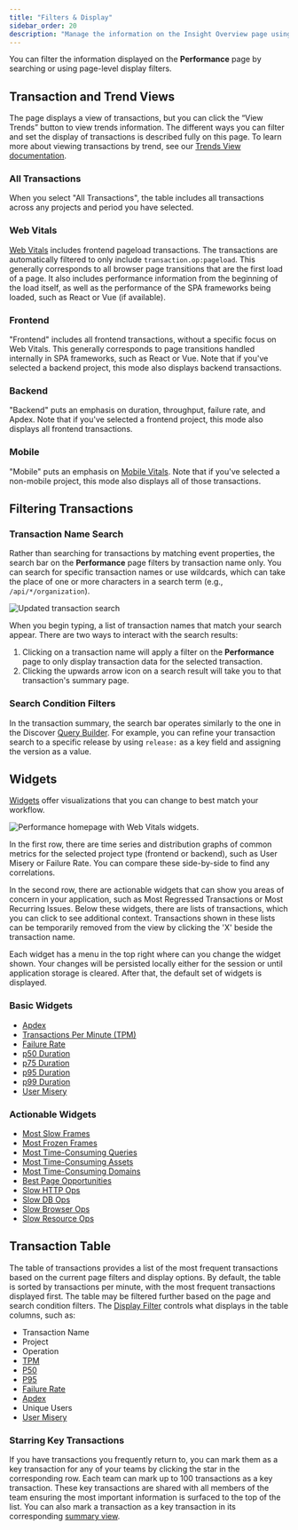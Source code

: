 ```yaml
---
title: "Filters & Display"
sidebar_order: 20
description: "Manage the information on the Insight Overview page using search or page-level display filters to quickly identify performance issues."
---
```


You can filter the information displayed on the **Performance** page by searching or using page-level display filters.

## Transaction and Trend Views

The page displays a view of transactions, but you can click the “View Trends” button to view trends information. The different ways you can filter and set the display of transactions is described fully on this page. To learn more about viewing transactions by trend, see our [Trends View documentation](/product/insights/overview/trends/).

### All Transactions

When you select "All Transactions", the table includes all transactions across any projects and period you have selected.

### Web Vitals

[Web Vitals](/product/insights/web-vitals/) includes frontend pageload transactions. The transactions are automatically filtered to only include `transaction.op:pageload`. This generally corresponds to all browser page transitions that are the first load of a page. It also includes performance information from the beginning of the load itself, as well as the performance of the SPA frameworks being loaded, such as React or Vue (if available).

### Frontend

"Frontend" includes all frontend transactions, without a specific focus on Web Vitals. This generally corresponds to page transitions handled internally in SPA frameworks, such as React or Vue. Note that if you've selected a backend project, this mode also displays backend transactions.

### Backend

"Backend" puts an emphasis on duration, throughput, failure rate, and Apdex. Note that if you've selected a frontend project, this mode also displays all frontend transactions.

### Mobile

"Mobile" puts an emphasis on [Mobile Vitals](/product/insights/mobile-vitals/). Note that if you've selected a non-mobile project, this mode also displays all of those transactions.

## Filtering Transactions

### Transaction Name Search

Rather than searching for transactions by matching event properties, the search bar on the **Performance** page filters by transaction name only. You can search for specific transaction names or use wildcards, which can take the place of one or more characters in a search term (e.g., `/api/*/organization`).

![Updated transaction search](./img/transaction-name-search.png)

When you begin typing, a list of transaction names that match your search appear. There are two ways to interact with the search results:

1. Clicking on a transaction name will apply a filter on the **Performance** page to only display transaction data for the selected transaction.
2. Clicking the upwards arrow icon on a search result will take you to that transaction's summary page.

### Search Condition Filters

In the transaction summary, the search bar operates similarly to the one in the Discover [Query Builder](/product/explore/discover-queries/query-builder/#filter-by-search-conditions). For example, you can refine your transaction search to a specific release by using `release:` as a key field and assigning the version as a value.

## Widgets

[Widgets](/product/insights/overview/filters-display/widgets/) offer visualizations that you can change to best match your workflow.

![Performance homepage with Web Vitals widgets.](./img/01_half_widget_frontend.png)

In the first row, there are time series and distribution graphs of common metrics for the selected project type (frontend or backend), such as User Misery or Failure Rate. You can compare these side-by-side to find any correlations.

In the second row, there are actionable widgets that can show you areas of concern in your application, such as Most Regressed Transactions or Most Recurring Issues. Below these widgets, there are lists of transactions, which you can click to see additional context. Transactions shown in these lists can be temporarily removed from the view by clicking the 'X' beside the transaction name.

Each widget has a menu in the top right where can you change the widget shown. Your changes will be persisted locally either for the session or until application storage is cleared. After that, the default set of widgets is displayed.

### Basic Widgets

- [Apdex](/product/insights/overview/metrics/#apdex)
- [Transactions Per Minute (TPM)](/product/insights/overview/metrics/#throughput-total-tpm-tps)
- [Failure Rate](/product/insights/overview/metrics/#failure-rate)
- [p50 Duration](/product/insights/overview/metrics/#p50-threshold)
- [p75 Duration](/product/insights/overview/metrics/#p75-threshold)
- [p95 Duration](/product/insights/overview/metrics/#p95-threshold)
- [p99 Duration](/product/insights/overview/metrics/#p99-threshold)
- [User Misery](/product/insights/overview/metrics/#user-misery)

### Actionable Widgets

- [Most Slow Frames](/product/insights/overview/filters-display/widgets/#most-slow-frames)
- [Most Frozen Frames](/product/insights/overview/filters-display/widgets/#most-frozen-frames)
- [Most Time-Consuming Queries](/product/insights/overview/filters-display/widgets/#most-time-consuming-queries)
- [Most Time-Consuming Assets](/product/insights/overview/filters-display/widgets/#most-time-consuming-assets)
- [Most Time-Consuming Domains](/product/insights/overview/filters-display/widgets/#most-time-consuming-domains)
- [Best Page Opportunities](/product/insights/overview/filters-display/widgets/#best-page-opportunities)
- [Slow HTTP Ops](/product/insights/overview/filters-display/widgets/#slow-http-ops)
- [Slow DB Ops](/product/insights/overview/filters-display/widgets/#slow-db-ops)
- [Slow Browser Ops](/product/insights/overview/filters-display/widgets/#slow-browser-ops)
- [Slow Resource Ops](/product/insights/overview/filters-display/widgets/#slow-resource-ops)

## Transaction Table

The table of transactions provides a list of the most frequent transactions based on the current page filters and display options. By default, the table is sorted by transactions per minute, with the most frequent transactions displayed first. The table may be filtered further based on the page and search condition filters.
The [Display Filter](#display-filter) controls what displays in the table columns, such as:

- Transaction Name
- Project
- Operation
- [TPM](/product/insights/overview/metrics/#throughput-total-tpm-tps)
- [P50](/product/insights/overview/metrics/#average-transaction-duration)
- [P95](/product/insights/overview/metrics/#p95-threshold)
- [Failure Rate](/product/insights/overview/metrics/#failure-rate)
- [Apdex](/product/insights/overview/metrics/#apdex)
- Unique Users
- [User Misery](/product/insights/overview/metrics/#user-misery)

### Starring Key Transactions

If you have transactions you frequently return to, you can mark them as a key transaction for any of your teams by clicking the star in the corresponding row. Each team can mark up to 100 transactions as a key transaction. These key transactions are shared with all members of the team ensuring the most important information is surfaced to the top of the list. You can also mark a transaction as a key transaction in its corresponding [summary view](/product/insights/overview/transaction-summary/#starring-key-transactions).
